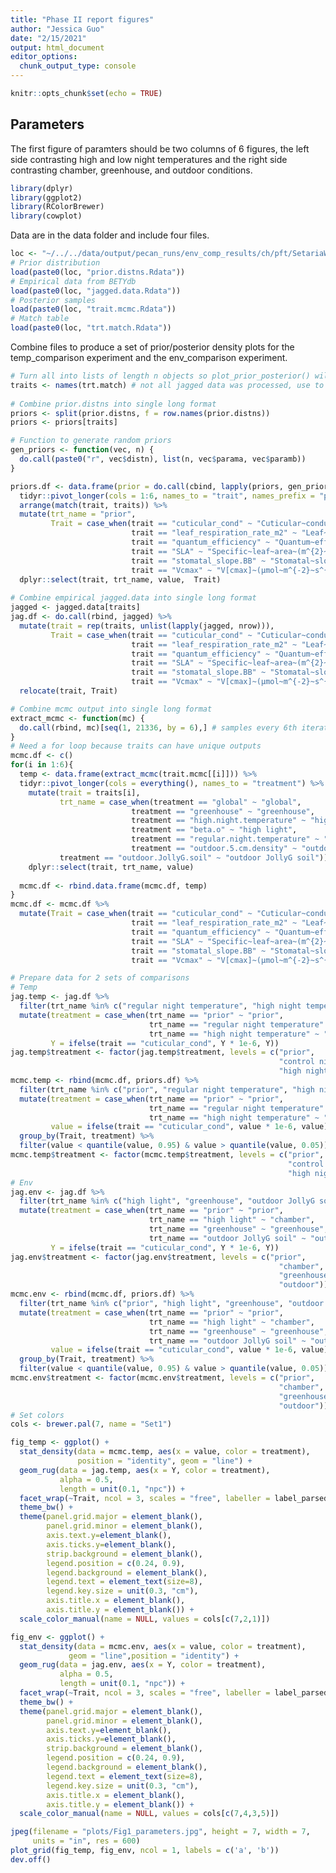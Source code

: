 ```yaml
---
title: "Phase II report figures"
author: "Jessica Guo"
date: "2/15/2021"
output: html_document
editor_options: 
  chunk_output_type: console
---
```


```r
knitr::opts_chunk$set(echo = TRUE)
```

## Parameters

The first figure of paramters should be two columns of 6 figures, the left side contrasting high and low night temperatures and the right side contrasting chamber, greenhouse, and outdoor conditions.  

```r
library(dplyr)
library(ggplot2)
library(RColorBrewer)
library(cowplot)
```

Data are in the data folder and include four files. 
```r
loc <- "~/../../data/output/pecan_runs/env_comp_results/ch/pft/SetariaWT_ME034/"
# Prior distribution
load(paste0(loc, "prior.distns.Rdata"))
# Empirical data from BETYdb
load(paste0(loc, "jagged.data.Rdata"))
# Posterior samples
load(paste0(loc, "trait.mcmc.Rdata"))
# Match table
load(paste0(loc, "trt.match.Rdata"))
```

Combine files to produce a set of prior/posterior density plots for the temp_comparison experiment and the env_comparison experiment. 
```r
# Turn all into lists of length n objects so plot_prior_posterior() will run evenly
traits <- names(trt.match) # not all jagged data was processed, use to select relevant traits
  
# Combine prior.distns into single long format
priors <- split(prior.distns, f = row.names(prior.distns))
priors <- priors[traits]

# Function to generate random priors
gen_priors <- function(vec, n) {
  do.call(paste0("r", vec$distn), list(n, vec$parama, vec$paramb))
}

priors.df <- data.frame(prior = do.call(cbind, lapply(priors, gen_priors, n = 1000))) %>%
  tidyr::pivot_longer(cols = 1:6, names_to = "trait", names_prefix = "prior.") %>%
  arrange(match(trait, traits)) %>%
  mutate(trt_name = "prior",
         Trait = case_when(trait == "cuticular_cond" ~ "Cuticular~conductance~(mol~m^{-2}~s^{-1})",
                           trait == "leaf_respiration_rate_m2" ~ "Leaf~respiration~(µmol~m^{-2}~s^{-1})",
                           trait == "quantum_efficiency" ~ "Quantum~efficiency",
                           trait == "SLA" ~ "Specific~leaf~area~(m^{2}~kg^{-1})",
                           trait == "stomatal_slope.BB" ~ "Stomatal~slope",
                           trait == "Vcmax" ~ "V[cmax]~(µmol~m^{-2}~s^{-1})")) %>%
  dplyr::select(trait, trt_name, value,  Trait)
              
# Combine empirical jagged.data into single long format
jagged <- jagged.data[traits]
jag.df <- do.call(rbind, jagged) %>%
  mutate(trait = rep(traits, unlist(lapply(jagged, nrow))),
         Trait = case_when(trait == "cuticular_cond" ~ "Cuticular~conductance~(mol~m^{-2}~s^{-1})",
                           trait == "leaf_respiration_rate_m2" ~ "Leaf~respiration~(µmol~m^{-2}~s^{-1})",
                           trait == "quantum_efficiency" ~ "Quantum~efficiency",
                           trait == "SLA" ~ "Specific~leaf~area~(m^{2}~kg^{-1})",
                           trait == "stomatal_slope.BB" ~ "Stomatal~slope",
                           trait == "Vcmax" ~ "V[cmax]~(µmol~m^{-2}~s^{-1})")) %>%
  relocate(trait, Trait)

# Combine mcmc output into single long format
extract_mcmc <- function(mc) {
  do.call(rbind, mc)[seq(1, 21336, by = 6),] # samples every 6th iteration
}
# Need a for loop because traits can have unique outputs
mcmc.df <- c()
for(i in 1:6){
  temp <- data.frame(extract_mcmc(trait.mcmc[[i]])) %>% 
  tidyr::pivot_longer(cols = everything(), names_to = "treatment") %>%
    mutate(trait = traits[i],
           trt_name = case_when(treatment == "global" ~ "global",
                           treatment == "greenhouse" ~ "greenhouse",
                           treatment == "high.night.temperature" ~ "high night temperature",
                           treatment == "beta.o" ~ "high light",
                           treatment == "regular.night.temperature" ~ "regular night temperature",
                           treatment == "outdoor.5.cm.density" ~ "outdoor 5 cm density",
           treatment == "outdoor.JollyG.soil" ~ "outdoor JollyG soil")) %>% 
    dplyr::select(trait, trt_name, value)
  
  mcmc.df <- rbind.data.frame(mcmc.df, temp)
}
mcmc.df <- mcmc.df %>%
  mutate(Trait = case_when(trait == "cuticular_cond" ~ "Cuticular~conductance~(mol~m^{-2}~s^{-1})",
                           trait == "leaf_respiration_rate_m2" ~ "Leaf~respiration~(µmol~m^{-2}~s^{-1})",
                           trait == "quantum_efficiency" ~ "Quantum~efficiency",
                           trait == "SLA" ~ "Specific~leaf~area~(m^{2}~kg^{-1})",
                           trait == "stomatal_slope.BB" ~ "Stomatal~slope",
                           trait == "Vcmax" ~ "V[cmax]~(µmol~m^{-2}~s^{-1})"))

# Prepare data for 2 sets of comparisons
# Temp
jag.temp <- jag.df %>%
  filter(trt_name %in% c("regular night temperature", "high night temperature")) %>%
  mutate(treatment = case_when(trt_name == "prior" ~ "prior",
                               trt_name == "regular night temperature" ~ "control night T",
                               trt_name == "high night temperature" ~ "high night T"),
         Y = ifelse(trait == "cuticular_cond", Y * 1e-6, Y))
jag.temp$treatment <- factor(jag.temp$treatment, levels = c("prior",
                                                            "control night T", 
                                                            "high night T"))
mcmc.temp <- rbind(mcmc.df, priors.df) %>%
  filter(trt_name %in% c("prior", "regular night temperature", "high night temperature")) %>%
  mutate(treatment = case_when(trt_name == "prior" ~ "prior",
                               trt_name == "regular night temperature" ~ "control night T",
                               trt_name == "high night temperature" ~ "high night T"),
         value = ifelse(trait == "cuticular_cond", value * 1e-6, value)) %>%
  group_by(Trait, treatment) %>%
  filter(value < quantile(value, 0.95) & value > quantile(value, 0.05))
mcmc.temp$treatment <- factor(mcmc.temp$treatment, levels = c("prior",
                                                              "control night T", 
                                                              "high night T"))  
# Env
jag.env <- jag.df %>%
  filter(trt_name %in% c("high light", "greenhouse", "outdoor JollyG soil"))%>%
  mutate(treatment = case_when(trt_name == "prior" ~ "prior",
                               trt_name == "high light" ~ "chamber",
                               trt_name == "greenhouse" ~ "greenhouse",
                               trt_name == "outdoor JollyG soil" ~ "outdoor"),
         Y = ifelse(trait == "cuticular_cond", Y * 1e-6, Y))
jag.env$treatment <- factor(jag.env$treatment, levels = c("prior",
                                                            "chamber", 
                                                            "greenhouse",
                                                            "outdoor")) 
mcmc.env <- rbind(mcmc.df, priors.df) %>%
  filter(trt_name %in% c("prior", "high light", "greenhouse", "outdoor JollyG soil"))%>%
  mutate(treatment = case_when(trt_name == "prior" ~ "prior",
                               trt_name == "high light" ~ "chamber",
                               trt_name == "greenhouse" ~ "greenhouse",
                               trt_name == "outdoor JollyG soil" ~ "outdoor"),
         value = ifelse(trait == "cuticular_cond", value * 1e-6, value)) %>%
  group_by(Trait, treatment) %>%
  filter(value < quantile(value, 0.95) & value > quantile(value, 0.05))
mcmc.env$treatment <- factor(mcmc.env$treatment, levels = c("prior",
                                                            "chamber", 
                                                            "greenhouse",
                                                            "outdoor")) 
# Set colors
cols <- brewer.pal(7, name = "Set1")

fig_temp <- ggplot() +
  stat_density(data = mcmc.temp, aes(x = value, color = treatment), 
               position = "identity", geom = "line") +
  geom_rug(data = jag.temp, aes(x = Y, color = treatment), 
           alpha = 0.5,
           length = unit(0.1, "npc")) +
  facet_wrap(~Trait, ncol = 3, scales = "free", labeller = label_parsed) +
  theme_bw() +
  theme(panel.grid.major = element_blank(),
        panel.grid.minor = element_blank(),
        axis.text.y=element_blank(),
        axis.ticks.y=element_blank(),
        strip.background = element_blank(),
        legend.position = c(0.24, 0.9),
        legend.background = element_blank(),
        legend.text = element_text(size=8),
        legend.key.size = unit(0.3, "cm"),
        axis.title.x = element_blank(),
        axis.title.y = element_blank()) +
  scale_color_manual(name = NULL, values = cols[c(7,2,1)])

fig_env <- ggplot() +
  stat_density(data = mcmc.env, aes(x = value, color = treatment),
             geom = "line",position = "identity") + 
  geom_rug(data = jag.env, aes(x = Y, color = treatment), 
           alpha = 0.5, 
           length = unit(0.1, "npc")) +
  facet_wrap(~Trait, ncol = 3, scales = "free", labeller = label_parsed) +
  theme_bw() +
  theme(panel.grid.major = element_blank(),
        panel.grid.minor = element_blank(),
        axis.text.y=element_blank(),
        axis.ticks.y=element_blank(),
        strip.background = element_blank(),
        legend.position = c(0.24, 0.9),
        legend.background = element_blank(),
        legend.text = element_text(size=8),
        legend.key.size = unit(0.3, "cm"),
        axis.title.x = element_blank(),
        axis.title.y = element_blank()) +
  scale_color_manual(name = NULL, values = cols[c(7,4,3,5)])

jpeg(filename = "plots/Fig1_parameters.jpg", height = 7, width = 7,
     units = "in", res = 600)
plot_grid(fig_temp, fig_env, ncol = 1, labels = c('a', 'b'))
dev.off()
```


